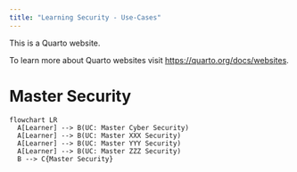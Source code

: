 ```yaml
---
title: "Learning Security - Use-Cases"
---
```


This is a Quarto website.

To learn more about Quarto websites visit <https://quarto.org/docs/websites>.

# Master Security

```mermaid
flowchart LR
  A[Learner] --> B(UC: Master Cyber Security)
  A[Learner] --> B(UC: Master XXX Security)
  A[Learner] --> B(UC: Master YYY Security)
  A[Learner] --> B(UC: Master ZZZ Security)  
  B --> C{Master Security}
```
